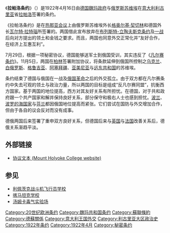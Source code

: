 {{NoteTA
| T = zh-cn:拉帕洛条约 (1922年); zh-tw:拉帕洛條約 (1922年); zh-hk:拉巴洛條約 (1922年);|zh-cn:拉帕洛; zh-tw:拉帕洛; zh-hk:拉巴洛;
}}{{WWI Treaties}}
《'''拉帕洛条约'''》（{{lang-de|'''Vertrag von Rapallo'''}}）是1922年4月16日由[[德国|德国]][[魏瑪共和國|魏玛政府]]与[[俄罗斯苏维埃联邦社会主义共和国|俄罗斯苏维埃]]在[[意大利|意大利]][[利古里亚|利古里亚]]省[[拉帕洛|拉帕洛]]签署的条约。

《拉帕洛条约》是在[[热那亚会议|热那亚会议]]上由俄罗斯苏维埃外长[[格奥尔基·契切林|格奥尔基·契切林]]和德国外长[[瓦尔特·拉特瑙|瓦尔特·拉特瑙]]所签署的。两国借此宣布放弃在[[布列斯特-立陶夫斯克条约|布列斯特-立陶夫斯克条约]]及[[第一次世界大战|一战]]后向对方提出的领土和金钱之要求。而且，两国也同意外交正常化并“友好合作，在经济上互惠互利”。

7月29日，根据一项秘密协议，德国能够送军士到俄国受训，其实违反了《[[凡尔赛条约|凡尔赛条约]]》。11月5日，两国在[[柏林|柏林]]签署附加协议，将条款延伸到俄国所控制之[[乌克兰|乌克兰]]、[[白俄罗斯|白俄罗斯]]、[[格鲁吉亚|格鲁吉亚]]、[[阿塞拜疆|阿塞拜疆]]、[[亚美尼亚|亚美尼亚]]与[[远东共和国|远东共和国]]的苏维埃。

条约结束了德国与俄国在一战及[[1917年俄国革命|俄国革命]]之后的外交孤立。由于双方都在凡尔赛条约中失去可观的领土与政治力量，所以两国的目标是组成“反凡尔赛同盟”，抗衡西方国家。基于两国的地位提高，西方对其友好关系有所担忧。在德国，对于共和政府跟一个共产国家和解并保持良好关系，部分保守和极右人士也感到担忧。[[波兰|波兰]]、[[波罗的海国家|波罗的海国家]]与[[芬兰|芬兰]]都因俄国地位提高而紧张。它们尝试在国防与外交增加合作，但由于各自的议会反对而没有成事。

德俄两国后来签署了{{link-en|1926年柏林条约|Treaty of Berlin (1926)}}重申双方良好关系，但德国后来与[[英国|英国]]与[[法国|法国]]改善关系后，德俄关系渐趋平淡。

== 外部链接 ==
* [http://www.mtholyoke.edu/acad/intrel/interwar/rapallo.htm 协议文本 (Mount Holyoke College website)] {{Wayback|url=http://www.mtholyoke.edu/acad/intrel/interwar/rapallo.htm |date=20100115132135 }}

==参见==
*[[利佩茨克战斗机飞行员学校|利佩茨克战斗机飞行员学校]]
*[[喀马坦克学校|喀马坦克学校]]
*[[汤姆卡毒气实验场|汤姆卡毒气实验场]]

{{第一次世界大战条约}}

{{DEFAULTSORT:Rapallo}}

[[Category:20世纪欧洲条约|Category:20世纪欧洲条约]]
[[Category:魏玛共和国条约|Category:魏玛共和国条约]]
[[Category:蘇聯條約|Category:蘇聯條約]]
[[Category:德蘇關係|Category:德蘇關係]]
[[Category:意大利王国外交|Category:意大利王国外交]]
[[Category:利古里亚大区政治史|Category:利古里亚大区政治史]]
[[Category:1922年条约|Category:1922年条约]]
[[Category:1922年4月|Category:1922年4月]]
[[Category:秘密条约|Category:秘密条约]]